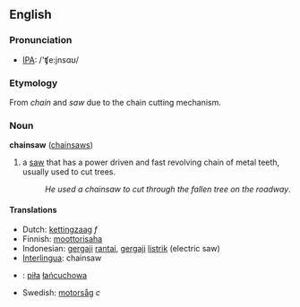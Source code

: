 ==English==
===Pronunciation===
*[[w:IPA|IPA]]: /'ʧe:jnsɑʊ/

=== Etymology ===
From ''chain'' and ''saw'' due to the chain cutting mechanism.

=== Noun ===
'''chainsaw''' ([[chainsaws]])

#a [[saw]] that has a power driven and fast revolving chain of metal teeth, usually used to cut trees.
#:''He used a chainsaw to cut through the fallen tree on the roadway''.

====Translations====
*Dutch: [[kettingzaag]] ''f''
*Finnish: [[moottorisaha]]
*Indonesian: [[gergaji]] [[rantai]],  [[gergaji]] [[listrik]] (electric saw)
*[[Interlingua]]: chainsaw
*{{pl}}: [[piła]] [[łańcuchowa]]
*Swedish: [[motorsåg]] ''c''